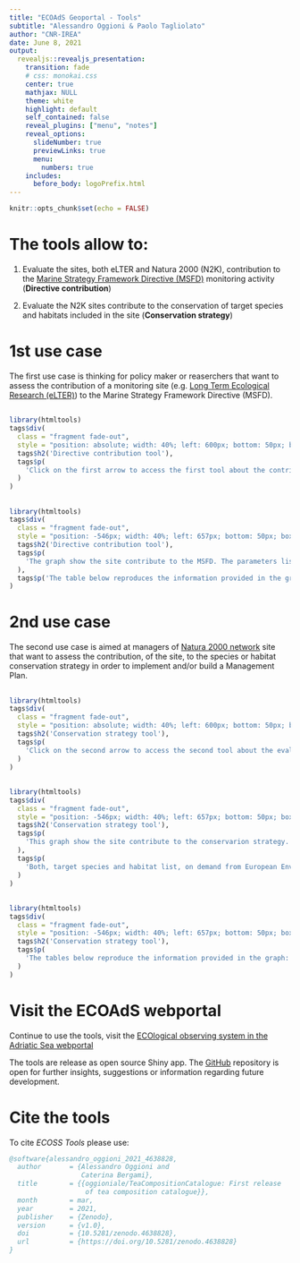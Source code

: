 ```yaml
---
title: "ECOAdS Geoportal - Tools"
subtitle: "Alessandro Oggioni & Paolo Tagliolato"
author: "CNR-IREA"
date: June 8, 2021
output:
  revealjs::revealjs_presentation:
    transition: fade
    # css: monokai.css
    center: true
    mathjax: NULL
    theme: white
    highlight: default
    self_contained: false
    reveal_plugins: ["menu", "notes"]
    reveal_options:
      slideNumber: true
      previewLinks: true
      menu:
        numbers: true
    includes:
      before_body: logoPrefix.html
---
```

```r
knitr::opts_chunk$set(echo = FALSE)
```

# The tools allow to:

1. Evaluate the sites, both eLTER and Natura 2000 (N2K), contribution to the [Marine Strategy Framework Directive (MSFD)](https://eur-lex.europa.eu/legal-content/EN/TXT/?uri=CELEX:32008L0056) monitoring activity (**Directive contribution**)

2. Evaluate the N2K sites contribute to the conservation of target species and habitats included in the site (**Conservation strategy**)

# 1st use case

The first use case is thinking for policy maker or reaserchers that want to assess the contribution of a monitoring site (e.g. [Long Term Ecological Research (eLTER)](https://www.lter-europe.net/lter-europe)) to the Marine Strategy Framework Directive (MSFD).

## {data-background-iframe="https://ecoads.eu/site/96969205-cfdf-41d8-979f-ff881ea8dc8b/"}
```r
library(htmltools)
tags$div(
  class = "fragment fade-out",
  style = "position: absolute; width: 40%; left: 600px; bottom: 50px; box-shadow: 0 1px 4px rgba(0,0,0,0.5), 0 5px 25px rgba(0,0,0,0.2); background-color: rgba(200, 200, 200, 0.9);  padding: 20px; font-size: 20px; text-align: left;",
  tags$h2('Directive contribution tool'),
  tags$p(
    'Click on the first arrow to access the first tool about the contribution to the Marine Strategy Framework Directive (MSFD) monitoring.'
  )
)
```

## {data-background-iframe="https://processing.get-it.it/shiny/ecoss/?siteid=2e6014fe-8f3b-4127-8ab1-405ae1303281&tab=contribution"}
```r
library(htmltools)
tags$div(
  class = "fragment fade-out",
  style = "position: -546px; width: 40%; left: 657px; bottom: 50px; box-shadow: 0 1px 4px rgba(0,0,0,0.5), 0 5px 25px rgba(0,0,0,0.2); background-color: rgba(200, 200, 200, 0.9);  padding: 20px; font-size: 20px; text-align: left;padding-top: 20px;margin-left: -103px;border-top-width: 0px;border-top-style: solid;margin-top: -240px;margin-right: 0px;",
  tags$h2('Directive contribution tool'),
  tags$p(
    'The graph show the site contribute to the MSFD. The parameters listed with the green checked circle represent the parameters monitored in the site that match with those deemed necessary to contribute to the MSFD criteria. The dark blue are all the MSFD criteria to which the parameters can contribute. The lines are meant to represent the connection between the parameters and the criteria.'
  ),
  tags$p('The table below reproduces the information provided in the graph: the parameters monitored and the MSFD criteria. A link to the ECOSS thesaurus for parameters and MSFD criteria has provided.')
)
```

# 2nd use case

The second use case is aimed at managers of [Natura 2000 network](https://ec.europa.eu/environment/nature/natura2000/awards/natura-2000-network/index_en.htm) site that want to assess the contribution, of the site, to the species or habitat conservation strategy in order to implement and/or build a Management Plan.

## {data-background-iframe="https://ecoads.eu/site/2e6014fe-8f3b-4127-8ab1-405ae1303281/"}
```r
library(htmltools)
tags$div(
  class = "fragment fade-out",
  style = "position: absolute; width: 40%; left: 600px; bottom: 50px; box-shadow: 0 1px 4px rgba(0,0,0,0.5), 0 5px 25px rgba(0,0,0,0.2); background-color: rgba(200, 200, 200, 0.9);  padding: 20px; font-size: 20px; text-align: left;",
  tags$h2('Conservation strategy tool'),
  tags$p(
    'Click on the second arrow to access the second tool about the evaluation of the conservation strategy.'
  )
)
```

## {data-background-iframe="https://processing.get-it.it/shiny/ecoss/?siteid=2e6014fe-8f3b-4127-8ab1-405ae1303281&tab=conservation"}
```r
library(htmltools)
tags$div(
  class = "fragment fade-out",
  style = "position: -546px; width: 40%; left: 657px; bottom: 50px; box-shadow: 0 1px 4px rgba(0,0,0,0.5), 0 5px 25px rgba(0,0,0,0.2); background-color: rgba(200, 200, 200, 0.9);  padding: 20px; font-size: 20px; text-align: left;padding-top: 20px;margin-left: -103px;border-top-width: 0px;border-top-style: solid;margin-top: -240px;margin-right: 0px;",
  tags$h2('Conservation strategy tool'),
  tags$p(
    'This graph show the site contribute to the conservarion strategy. The checked circle represent the recommended variables monitored in the site, while the light blue symbol represent the variable not measured. The target species protected in the site are represented by the organge icon. Finally also the protected habitats is/are show.'
  ),
  tags$p(
    'Both, target species and habitat list, on demand from European Environmental Agency (EEA) Linked Data repository are collected.'
  )
)
```

## {data-background-iframe="https://processing.get-it.it/shiny/ecoss/?siteid=2e6014fe-8f3b-4127-8ab1-405ae1303281&tab=conservation"}
```r
library(htmltools)
tags$div(
  class = "fragment fade-out",
  style = "position: -546px; width: 40%; left: 657px; bottom: 50px; box-shadow: 0 1px 4px rgba(0,0,0,0.5), 0 5px 25px rgba(0,0,0,0.2); background-color: rgba(200, 200, 200, 0.9);  padding: 20px; font-size: 20px; text-align: left;padding-top: 20px;margin-left: -103px;border-top-width: 0px;border-top-style: solid;margin-top: -240px;margin-right: 0px;",
  tags$h2('Conservation strategy tool'),
  tags$p(
    'The tables below reproduce the information provided in the graph: target species, habitat, variables measured and not measured. These variables are indicated by ECOSS as fundamental for assessing the state of conservation of the specific target species/habitat.'
  )
)
```

# Visit the ECOAdS webportal

Continue to use the tools, visit the [ECOlogical observing system in the Adriatic Sea webportal](https://ecoads.eu/)

The tools are release as open source Shiny app.
The [GitHub](https://github.com/oggioniale/ECOSS-parametersDirectives) repository is open for further insights, suggestions or information regarding future development.

# Cite the tools

To cite *ECOSS Tools* please use:
``` bibtex
@software{alessandro_oggioni_2021_4638828,
  author       = {Alessandro Oggioni and
                  Caterina Bergami},
  title        = {{oggioniale/TeaCompositionCatalogue: First release 
                   of tea composition catalogue}},
  month        = mar,
  year         = 2021,
  publisher    = {Zenodo},
  version      = {v1.0},
  doi          = {10.5281/zenodo.4638828},
  url          = {https://doi.org/10.5281/zenodo.4638828}
}
```
